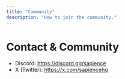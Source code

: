 ```yaml
---
title: "Community"
description: "How to join the community."
---
```


# Contact & Community

- Discord: https://discord.gg/sapience
- X (Twitter): https://x.com/sapiencehq


